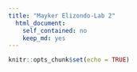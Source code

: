 ```yaml
---
title: "Mayker Elizondo-Lab 2"
  html_document:
    self_contained: no
    keep_md: yes
---
```


```r
knitr::opts_chunk$set(echo = TRUE)
```


